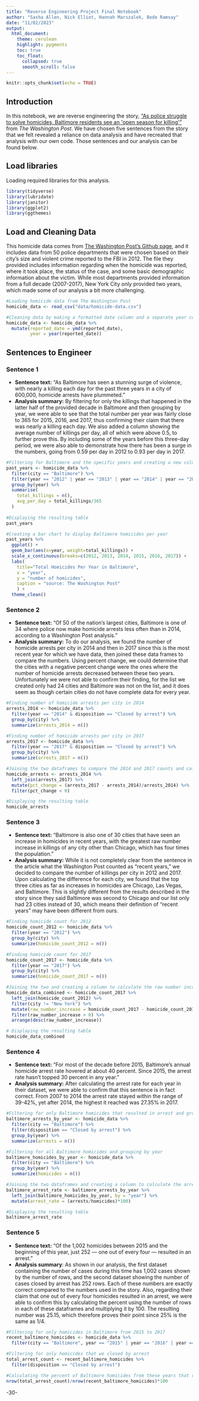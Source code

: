 ```yaml
---
title: "Reverse Engineering Project Final Notebook"
author: "Sasha Allen, Nick Elliot, Hannah Marszalek, Bode Ramsay"
date: "11/02/2023"
output:
  html_document:
    theme: cerulean
    highlight: pygments
    toc: true
    toc_float:
      collapsed: true
      smooth_scroll: false
---
```


```r
knitr::opts_chunk$set(echo = TRUE)
```

## Introduction

In this notebook, we are reverse engineering the story, ["As police struggle to solve homicides, Baltimore residents see an \'open season for killing\'"](https://www.washingtonpost.com/investigations/as-police-struggle-to-solve-homicides-baltimore-residents-see-an-open-season-for-killing/2018/12/26/7ee561e4-fb24-11e8-8c9a-860ce2a8148f_story.html) from *The Washington Post*. We have chosen five sentences from the story that we felt revealed a reliance on data analysis and have recreated that analysis with our own code. Those sentences and our analysis can be found below.

## Load libraries

Loading required libraries for this analysis.

```r
library(tidyverse)
library(lubridate)
library(janitor)
library(ggplot2)
library(ggthemes)
```

## Load and Cleaning Data

This homicide data comes from [The Washington Post's Github page](https://github.com/washingtonpost/data-homicides), and it includes data from 50 police departments that were chosen based on their city's size and violent crime reported to the FBI in 2012. The file they provided includes information regarding when the homicide was reported, where it took place, the status of the case, and some basic demographic information about the victim. While most departments provided information from a full decade (2007-2017), New York City only provided two years, which made some of our analysis a bit more challenging.

```r
#Loading homicide data from The Washington Post
homicide_data <- read_csv("data/homicide-data.csv")

#Cleaning data by making a formatted date column and a separate year column
homicide_data <- homicide_data %>%
  mutate(reported_date = ymd(reported_date), 
         year = year(reported_date))
```

## Sentences to Engineer

### Sentence 1

-   **Sentence text:** "As Baltimore has seen a stunning surge of violence, with nearly a killing each day for the past three years in a city of 600,000, homicide arrests have plummeted."
-   **Analysis summary:** By filtering for only the killings that happened in the latter half of the provided decade in Baltimore and then grouping by year, we were able to see that the total number per year was fairly close to 365 for 2015, 2016, and 2017, thus confirming their claim that there was nearly a killing each day. We also added a column showing the average number of killings per day, all of which were above 0.5, to further prove this. By including some of the years before this three-day period, we were also able to demonstrate how there has been a surge in the numbers, going from 0.59 per day in 2012 to 0.93 per day in 2017.

```r
#Filtering for Baltimore and the specific years and creating a new column with daily average
past_years <- homicide_data %>%
  filter(city == "Baltimore") %>%
  filter(year == "2012" | year == "2013" | year == "2014" | year == "2015" | year == "2016" | year == "2017") %>%
  group_by(year) %>%
  summarise(
    total_killings = n(),
    avg_per_day = total_killings/365
  )
  
#Displaying the resulting table
past_years
```

```r
#Creating a bar chart to display Baltimore homicides per year
past_years %>%
  ggplot() +
  geom_bar(aes(x=year, weight=total_killings)) +
  scale_x_continuous(breaks=c(2012, 2013, 2014, 2015, 2016, 2017)) +
  labs(
    title="Total Homicides Per Year in Baltimore",
    x = "year",
    y = "number of homicides",
    caption = "source: The Washington Post"
    ) +
  theme_clean()
```

### Sentence 2

-   **Sentence text:** "Of 50 of the nation's largest cities, Baltimore is one of 34 where police now make homicide arrests less often than in 2014, according to a Washington Post analysis."
-   **Analysis summary:** To do our analysis, we found the number of homicide arrests per city in 2014 and then in 2017 since this is the most recent year for which we have data, then joined these data frames to compare the numbers. Using percent change, we could determine that the cities with a negative percent change were the ones where the number of homicide arrests decreased between these two years. Unfortunately we were not able to confirm their finding, for the list we created only had 24 cities and Baltimore was not on the list, and it does seem as though certain cities do not have complete data for every year.

```r
#Finding number of homicide arrests per city in 2014
arrests_2014 <- homicide_data %>%
  filter(year == "2014" & disposition == "Closed by arrest") %>%
  group_by(city) %>%
  summarize(arrests_2014 = n())

#Finding number of homicide arrests per city in 2017
arrests_2017 <- homicide_data %>%
  filter(year == "2017" & disposition == "Closed by arrest") %>%
  group_by(city) %>%
  summarize(arrests_2017 = n())

#Joining the two dataframes to compare the 2014 and 2017 counts and calculating the percent change
homicide_arrests <- arrests_2014 %>%
  left_join(arrests_2017) %>%
  mutate(pct_change = (arrests_2017 - arrests_2014)/arrests_2014) %>%
  filter(pct_change < 0)

#Displaying the resulting table
homicide_arrests
```

### Sentence 3

-   **Sentence text:** "Baltimore is also one of 30 cities that have seen an increase in homicides in recent years, with the greatest raw number increase in killings of any city other than Chicago, which has four times the population."
-   **Analysis summary:** While it is not completely clear from the sentence in the article what the Washington Post counted as "recent years," we decided to compare the number of killings per city in 2012 and 2017. Upon calculating the difference for each city, we found that the top three cities as far as increases in homicides are Chicago, Las Vegas, and Baltimore. This is slightly different from the results described in the story since they said Baltimore was second to Chicago and our list only had 23 cities instead of 30, which means their definition of "recent years" may have been different from ours.

```r
#Finding homicide count for 2012
homicide_count_2012 <- homicide_data %>%
  filter(year == "2012") %>%
  group_by(city) %>%
  summarize(homicide_count_2012 = n())

#Finding homicide count for 2017
homicide_count_2017 <- homicide_data %>%
  filter(year == "2017") %>%
  group_by(city) %>%
  summarize(homicide_count_2017 = n())

#Joining the two and creating a column to calculate the raw number increase
homicide_data_combined <- homicide_count_2017 %>%
  left_join(homicide_count_2012) %>%
  filter(city != "New York") %>%
  mutate(raw_number_increase = homicide_count_2017 - homicide_count_2012) %>%
  filter(raw_number_increase > 0) %>%
  arrange(desc(raw_number_increase))

# Displaying the resulting table
homicide_data_combined
```

### Sentence 4

-   **Sentence text:** "For most of the decade before 2015, Baltimore's annual homicide arrest rate hovered at about 40 percent. Since 2015, the arrest rate hasn't topped 30 percent in any year."
-   **Analysis summary:** After calculating the arrest rate for each year in their dataset, we were able to confirm that this sentence is in fact correct. From 2007 to 2014 the arrest rate stayed within the range of 39-42%, yet after 2014, the highest it reached was 27.35% in 2017.

```r
#Filtering for only Baltimore homicides that resulted in arrest and grouping by year
baltimore_arrests_by_year <- homicide_data %>%
  filter(city == "Baltimore") %>%
  filter(disposition == "Closed by arrest") %>%
  group_by(year) %>%
  summarize(arrests = n())

#Filtering for all Baltimore homicides and grouping by year
baltimore_homicides_by_year <- homicide_data %>%
  filter(city == "Baltimore") %>%
  group_by(year) %>%
  summarize(homicides = n())

#Joining the two dataframes and creating a column to calculate the arrest rate per year
baltimore_arrest_rate <- baltimore_arrests_by_year %>%
  left_join(baltimore_homicides_by_year, by = "year") %>%
  mutate(arrest_rate = (arrests/homicides)*100)

#Displaying the resulting table
baltimore_arrest_rate
```

### Sentence 5

-   **Sentence text:** "Of the 1,002 homicides between 2015 and the beginning of this year, just 252 --- one out of every four --- resulted in an arrest."
-   **Analysis summary**: As shown in our analysis, the first dataset containing the number of cases during this time has 1,002 cases shown by the number of rows, and the second dataset showing the number of cases closed by arrest has 252 rows. Each of these numbers are exactly correct compared to the numbers used in the story. Also, regarding their claim that one out of every four homicides resulted in an arrest, we were able to confirm this by calculating the percent using the number of rows in each of these dataframes and multiplying it by 100. The resulting number was 25.15, which therefore proves their point since 25% is the same as 1/4.

```r
#Filtering for only homicides in Baltimore from 2015 to 2017
recent_baltimore_homicides <- homicide_data %>%
  filter(city == "Baltimore", year == "2015" | year == "2016" | year == "2017")

#Filtering for only homicides that we closed by arrest
total_arrest_count <- recent_baltimore_homicides %>%
  filter(disposition == "Closed by arrest")

#Calculating the percent of Baltimore homicides from these years that resulted in arrest
nrow(total_arrest_count)/nrow(recent_baltimore_homicides)*100
```

-30-
